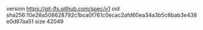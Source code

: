 version https://git-lfs.github.com/spec/v1
oid sha256:10e28a508628792c1bca0f761c0ecac2afd60ea34a3b5c6bab3e438e0d87aa51
size 42049

